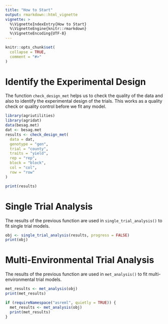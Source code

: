 ```yaml
---
title: "How to Start"
output: rmarkdown::html_vignette
vignette: >
  %\VignetteIndexEntry{How to Start}
  %\VignetteEngine{knitr::rmarkdown}
  %\VignetteEncoding{UTF-8}
---
```


```r
knitr::opts_chunk$set(
  collapse = TRUE,
  comment = "#>"
)
```

# Identify the Experimental Design

The function `check_design_met` helps us to check the quality of the data and
also to identify the experimental design of the trials. This works as a quality
check or quality control before we fit any model.

```r
library(agriutilities)
library(agridat)
data(besag.met)
dat <- besag.met
results <- check_design_met(
  data = dat,
  genotype = "gen",
  trial = "county",
  traits = "yield",
  rep = "rep",
  block = "block",
  col = "col",
  row = "row"
)
```

```r
print(results)
```

# Single Trial Analysis
The results of the previous function are used in `single_trial_analysis()` to 
fit single trial models.

```r
obj <- single_trial_analysis(results, progress = FALSE)
print(obj)
```

# Multi-Environmental Trial Analysis
The results of the previous function are used in `met_analysis()` to 
fit multi-environmental trial models.

```r
met_results <- met_analysis(obj)
print(met_results)
```


```r
if (requireNamespace("asreml", quietly = TRUE)) {
  met_results <- met_analysis(obj)
  print(met_results)
}
```
